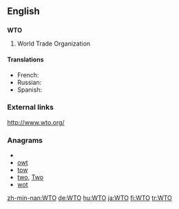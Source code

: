 {{wikipedia|WTO}}
==English==
==={{initialism}}===
'''WTO'''

#World Trade Organization

====Translations====
* French: {{t-|fr|OMC|f}}
* Russian: {{t+|ru|ВТО}}
* Spanish: {{t-|es|OMC}}

===External links===
http://www.wto.org/

===Anagrams===
* {{alphagram|[[OTW#English|OTW]]}} 
* [[owt#English|owt]]
* [[tow#English|tow]]
* [[two#English|two]], [[Two#English|Two]]
* [[wot#English|wot]]


[[zh-min-nan:WTO]]
[[de:WTO]]
[[hu:WTO]]
[[ja:WTO]]
[[fi:WTO]]
[[tr:WTO]]